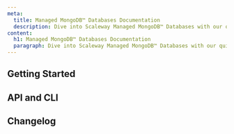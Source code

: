 ```yaml
---
meta:
  title: Managed MongoDB™ Databases Documentation
  description: Dive into Scaleway Managed MongoDB™ Databases with our quickstart guides, how-tos, tutorials and more.
content:
  h1: Managed MongoDB™ Databases Documentation
  paragraph: Dive into Scaleway Managed MongoDB™ Databases with our quickstart guides, how-tos, tutorials and more.
---
```


<ProductHeader
   productName="Managed MongoDB™ Databases"
   productLogo="documentDB"
   description="Managed MongoDB™ Databases provide fully-managed databases with a MongoDB® compatible API, relying on MongoDB™ and PostgreSQL as storage engines. Enjoy automatic backups, scaling, monitoring and much more."
   url="/managed-databases/mongodb/quickstart/"
   label="Managed MongoDB™ Databases Quickstart"
/>

## Getting Started

<Grid>
    <SummaryCard
        title="Quickstart"
        icon="rocket"
        description="Learn how to create a Managed MongoDB™ Database in a few steps."
        label="View Quickstart"
        url="/managed-databases/mongodb/quickstart/"
    />
    <SummaryCard
        title="Concepts"
        icon="info"
        description="Core concepts that give you a better understanding of Managed MongoDB™ Databases."
        label="View Concepts"
        url="/managed-databases/mongodb/concepts/"
    />
    <SummaryCard
        title="How-Tos"
        icon="help-circle-outline"
        description="Learn how to use your Managed MongoDB™ Database via the Scaleway console."
        label="View How-Tos"
        url="/managed-databases/mongodb/how-to/"
    />
    <SummaryCard
        title="Additional Content"
        icon="book-open-outline"
        description="Check out in-depth information about Managed MongoDB™ Databases."
        label="View Additional Content"
        url="/managed-databases/mongodb/reference-content/"
    />
</Grid>


## API and CLI

<Grid>
    <DefaultCard
        title="Back up and restore MongoDB™ Databases with MongoDB® tools"
        url="/managed-databases/mongodb/api-cli/backup-and-restore/"
        label="Read more"
    />
</Grid>

<ClickableBanner
    productLogo="cli"
    title="Managed MongoDB™ Databases API"
    description="Manage your document Database Instances using the Scaleway API."
    url="https://www.scaleway.com/en/developers/api/document_db/"
    label="Go to Managed MongoDB™ Databases API"
/>

## Changelog

<ChangelogList
    productName="mongodbs"
    numberOfChanges={3}
/>
